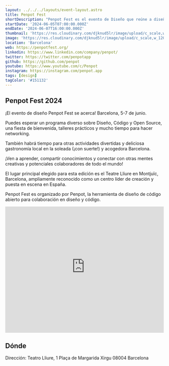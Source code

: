 ```yaml
---
layout: ../../../layouts/event-layout.astro
title: Penpot Fest
shortDescription: "Penpot Fest es el evento de Diseño que reúne a diseñadores y desarrolladores en Barcelona."
startDate: '2024-06-05T07:00:00.000Z'
endDate: '2024-06-07T16:00:00.000Z'
thumbnail: 'https://res.cloudinary.com/djknud5lr/image/upload/c_scale,w_1200/v1710914982/penpot-fest-2024_qwehzp.webp'
image: 'https://res.cloudinary.com/djknud5lr/image/upload/c_scale,w_1200/v1710914982/penpot-fest-2024_qwehzp.avif'
location: 'Barcelona'
web: https://penpotfest.org/
linkedin: https://www.linkedin.com/company/penpot/
twitter: https://twitter.com/penpotapp
github: https://github.com/penpot
youtube: https://www.youtube.com/c/Penpot
instagram: https://instagram.com/penpot.app
tags: [design]
tagColor: '#151132'
---
```



## Penpot Fest 2024

¡El evento de diseño Penpot Fest se acerca! Barcelona, 5-7 de junio.

Puedes esperar un programa diverso sobre Diseño, Código y Open Source, una fiesta de bienvenida, talleres prácticos y mucho tiempo para hacer networking.

También habrá tiempo para otras actividades divertidas y deliciosa gastronomía local en la soleada (¡con suerte!) y acogedora Barcelona.

¡Ven a aprender, compartir conocimientos y conectar con otras mentes creativas y potenciales colaboradores de todo el mundo!

El lugar principal elegido para esta edición es el Teatre Lliure en Montjuïc, Barcelona, ampliamente reconocido como un centro líder de creación y puesta en escena en España.

Penpot Fest es organizado por Penpot, la herramienta de diseño de código abierto para colaboración en diseño y código.

<iframe src="https://www.youtube-nocookie.com/embed/qCa5DQ1llhg" height="400" width="100%" frameborder="0" allowfullscreen="true" title="Penpot Fest" loading="lazy"></iframe>

## Dónde

Dirección: Teatro Lliure, 1 Plaça de Margarida Xirgu 08004 Barcelona

<GoogleMap
  src="https://www.google.com/maps/embed?pb=!1m18!1m12!1m3!1d5988.3314133865515!2d2.154688912969863!3d41.37048439692164!2m3!1f0!2f0!3f0!3m2!1i1024!2i768!4f13.1!3m3!1m2!1s0x12a4a26f7e9f95e9%3A0x675825ffb3e2245b!2sFundaci%C3%B3n%20Teatro%20Libre!5e0!3m2!1ses!2ses!4v1710915417878!5m2!1ses!2ses"
  ariaLabel="Teatro Lliure, 1 Plaça de Margarida Xirgu 08004 Barcelona"
/>